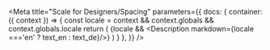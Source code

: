 

<Meta title="Scale for Designers/Spacing"
  parameters={{
      docs: {
          container: ({ context }) => {
              const locale = context && context.globals && context.globals.locale
              return (
                  <DocsContainer context={context}>
                      {locale && <Description markdown={locale ==='en' ? text_en : text_de}/>}
                  </DocsContainer>
              )
          }
      },
  }}
/>
